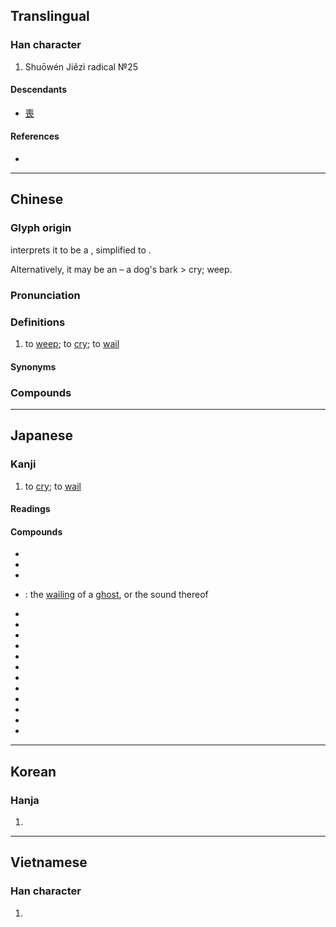 {{character info/new}}
==Translingual==
{{stroke order|strokes=10}}

===Han character===
{{Han char|rn=30|rad=口|as=07|sn=10|four=66430|canj=RRIK|ids=⿱吅犬}}

# Shuōwén Jiězì radical №25

====Descendants====
* [[喪]]

====References====
* {{Han ref|kx=0190.250|dkj=03658|dj=0410.060|hdz=10629.020|uh=54ED|ud=21741|bh=ADFA|bd=44538}}

----

==Chinese==
{{zh-forms}}

===Glyph origin===
{{Han etym}}
''{{w|Shuowen}}'' interprets it to be a {{Han compound|吅|獄|c1=s|c2=p|t1=to speak loudly|ls=psc|nocap=1}}, simplified to {{zh-l|*犬}}.

Alternatively, it may be an {{Han compound|吅|犬|t1=to speak loudly|t2=dog|ls=ic|nocap=1}} – a dog's bark > cry; weep.

===Pronunciation===
{{zh-pron
|m=kū
|m-s=ku2
|c=huk1
|c-t=
|g=
|h=pfs=khuk;gd=kug5
|j=
|mb=kŭ/kṳ̆
|md=kók
|mn=khàu/khok
|mn_note=khàu - vernacular; khok - literary
|mn-t=kao3
|w=4khoq
|x=
|mc=y
|oc=y
|ma=y
|cat=v
}}

===Definitions===
{{zh-hanzi}}

# to [[weep]]; to [[cry]]; to [[wail]]

====Synonyms====
{{zh-dial}}

===Compounds===
{{zh-der|一路哭|慟哭|哀哭|哭訴|哭哭啼啼|哭雨風|哭調|慟哭流涕|大哭|代哭|乾哭|哭窮途|啼哭|哭竹|哭昭陵|哭喊|哭喪臉|巷哭|哭喪著臉|崩城之哭|五子哭墳|哭泣|乾啼濕哭|大哭一場|哭笑不得|啼天哭地|哭牆|嚎啕痛哭|嚎啕大哭|卒哭|啼啼哭哭|哭鬧|哭臨|哭竹棒|哭窮|哭喪棒|神愁鬼哭|欲哭無淚|撫尸慟哭|痛哭|抱頭大哭|抱頭痛哭|秦庭之哭|神號鬼哭|窮途之哭|狼號鬼哭|痛哭失聲|神嚎鬼哭|放聲大哭|死爹哭媽|潑哭潑鬧|痛哭流涕|鬼哭神號|號哭|貓哭老鼠|野祭巷哭|陪哭|號啕痛哭|行號巷哭|鬼哭狼嚎|號天哭地|鬼哭狼號|鬼哭神嚎|街號巷哭|行哭|貓哭耗子|長歌當哭|號天大哭|號啕大哭|號咷痛哭}}

{{zh-cat|Beginning}}

----

==Japanese==

===Kanji===
{{ja-kanji|grade=|rs=口07}}

# to [[cry]]; to [[wail]]

====Readings====
{{ja-readings
|goon=こく
|kanon=こく
|kun=な-く
}}

====Compounds====
{{der-top|Compounds}}
* {{ja-r|哀哭|あいこく}}
* {{ja-r|憂き哭|うきね}}
* {{ja-r|哭ぶ|おらぶ}}
* {{ja-r|鬼哭|きこく}}: the [[wailing]] of a [[ghost]], or the sound thereof
* {{ja-r|泣哭|きゅうこく}}
* {{ja-r|号哭|ごうこく}}
* {{ja-r|哭す|こくす}}
* {{ja-r|哭する|こくする}}
* {{ja-r|哭声|こくせい}}
* {{ja-r|哭慟|こくどう}}
* {{ja-r|哭泣|こっきゅう}}
* {{ja-r|痛哭|つうこく}}
* {{ja-r|啼哭|ていこく}}
* {{ja-r|慟哭|どうこく}}
* {{ja-r|哭き女|なきめ}}
* {{ja-r|御哭|みね}}
{{der-bottom}}

----

==Korean==

===Hanja===
{{ko-hanja|hangeul=곡|mr=kok}}

# {{defn|lang=ko|sort=口07}}

----

==Vietnamese==

===Han character===
{{vi-hantu|[[khốc]], [[khóc]]|rs=口07}}

# {{defn|lang=vi|sort=口07}}